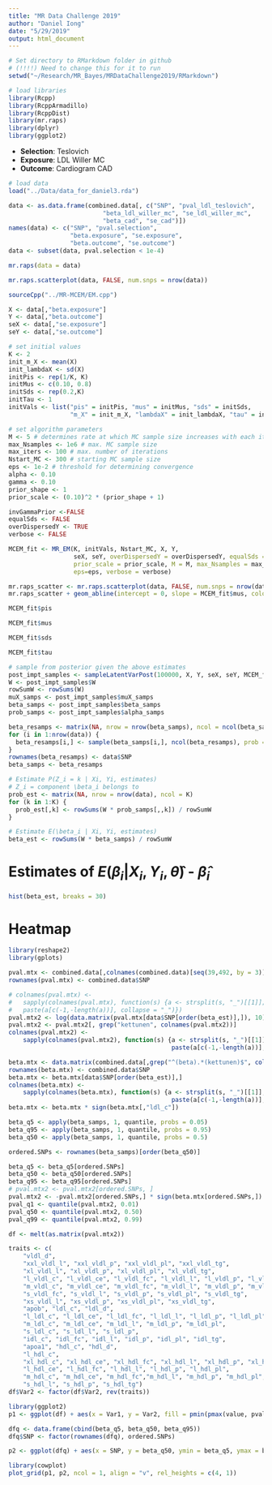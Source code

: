 ```yaml
---
title: "MR Data Challenge 2019"
author: "Daniel Iong"
date: "5/29/2019"
output: html_document
---
```


```r
# Set directory to RMarkdown folder in github
# (!!!!) Need to change this for it to run 
setwd("~/Research/MR_Bayes/MRDataChallenge2019/RMarkdown")
```

```r
# load libraries
library(Rcpp)
library(RcppArmadillo)
library(RcppDist)
library(mr.raps)
library(dplyr)
library(ggplot2)
```

* **Selection**: Teslovich
* **Exposure**: LDL Willer MC
* **Outcome**: Cardiogram CAD 

```r
# load data 
load("../Data/data_for_daniel3.rda")

data <- as.data.frame(combined.data[, c("SNP", "pval_ldl_teslovich",
                          "beta_ldl_willer_mc", "se_ldl_willer_mc",
                          "beta_cad", "se_cad")])
names(data) <- c("SNP", "pval.selection",
                 "beta.exposure", "se.exposure",
                 "beta.outcome", "se.outcome")
data <- subset(data, pval.selection < 1e-4)
```

```r
mr.raps(data = data)
```

```r
mr.raps.scatterplot(data, FALSE, num.snps = nrow(data))
```

```r
sourceCpp("../MR-MCEM/EM.cpp")

X <- data[,"beta.exposure"]
Y <- data[,"beta.outcome"]
seX <- data[,"se.exposure"]
seY <- data[,"se.outcome"]
```


```r
# set initial values
K <- 2
init_m_X <- mean(X)
init_lambdaX <- sd(X)
initPis <- rep(1/K, K)
initMus <- c(0.10, 0.8)
initSds <- rep(0.2,K)
initTau <- 1
initVals <- list("pis" = initPis, "mus" = initMus, "sds" = initSds,
                 "m_X" = init_m_X, "lambdaX" = init_lambdaX, "tau" = initTau)

# set algorithm parameters
M <- 5 # determines rate at which MC sample size increases with each iteration
max_Nsamples <- 1e6 # max. MC sample size
max_iters <- 100 # max. number of iterations
Nstart_MC <- 300 # starting MC sample size
eps <- 1e-2 # threshold for determining convergence
alpha <- 0.10
gamma <- 0.10
prior_shape <- 1
prior_scale <- (0.10)^2 * (prior_shape + 1)

invGammaPrior <-FALSE
equalSds <- FALSE
overDispersedY <- TRUE
verbose <- FALSE

MCEM_fit <- MR_EM(K, initVals, Nstart_MC, X, Y,
                  seX, seY, overDispersedY = overDispersedY, equalSds = equalSds, invGammaPrior = invGammaPrior, prior_shape = prior_shape,
                  prior_scale = prior_scale, M = M, max_Nsamples = max_Nsamples, max_iters = max_iters,
                  eps=eps, verbose = verbose)
```

```r
mr.raps_scatter <- mr.raps.scatterplot(data, FALSE, num.snps = nrow(data))
mr.raps_scatter + geom_abline(intercept = 0, slope = MCEM_fit$mus, color = "blue")
```

```r
MCEM_fit$pis
```

```r
MCEM_fit$mus
```

```r
MCEM_fit$sds
```

```r
MCEM_fit$tau
```

```r
# sample from posterior given the above estimates 
post_impt_samples <- sampleLatentVarPost(100000, X, Y, seX, seY, MCEM_fit)
W <- post_impt_samples$W
rowSumW <- rowSums(W)
muX_samps <- post_impt_samples$muX_samps
beta_samps <- post_impt_samples$beta_samps
prob_samps <- post_impt_samples$alpha_samps
```

```r
beta_resamps <- matrix(NA, nrow = nrow(beta_samps), ncol = ncol(beta_samps))
for (i in 1:nrow(data)) {
  beta_resamps[i,] <- sample(beta_samps[i,], ncol(beta_resamps), prob = (W[i,]/rowSumW[i]), replace=TRUE)
}
rownames(beta_resamps) <- data$SNP
beta_samps <- beta_resamps
```

```r
# Estimate P(Z_i = k | Xi, Yi, estimates)
# Z_i = component \beta_i belongs to
prob_est <- matrix(NA, nrow = nrow(data), ncol = K)
for (k in 1:K) {
  prob_est[,k] <- rowSums(W * prob_samps[,,k]) / rowSumW
}

# Estimate E(\beta_i | Xi, Yi, estimates)
beta_est <- rowSums(W * beta_samps) / rowSumW
```


# Estimates of $E(\beta_i | X_i, Y_i, \hat{\theta})$ - $\hat{\beta}_i$

```r
hist(beta_est, breaks = 30)
```

# Heatmap 

```r
library(reshape2)
library(gplots)

pval.mtx <- combined.data[,colnames(combined.data)[seq(39,492, by = 3)]]
rownames(pval.mtx) <- combined.data$SNP

# colnames(pval.mtx) <-
#   sapply(colnames(pval.mtx), function(s) {a <- strsplit(s, "_")[[1]];
#   paste(a[c(-1,-length(a))], collapse = "_")})
pval.mtx2 <- log(data.matrix(pval.mtx[data$SNP[order(beta_est)],]), 10)
pval.mtx2 <- pval.mtx2[, grep("kettunen", colnames(pval.mtx2))]
colnames(pval.mtx2) <-
    sapply(colnames(pval.mtx2), function(s) {a <- strsplit(s, "_")[[1]];
                                             paste(a[c(-1,-length(a))], collapse = "_")})

beta.mtx <- data.matrix(combined.data[,grep("^(beta).*(kettunen)$", colnames(combined.data))])
rownames(beta.mtx) <- combined.data$SNP
beta.mtx <- beta.mtx[data$SNP[order(beta_est)],]
colnames(beta.mtx) <-
    sapply(colnames(beta.mtx), function(s) {a <- strsplit(s, "_")[[1]];
                                             paste(a[c(-1,-length(a))], collapse = "_")})
beta.mtx <- beta.mtx * sign(beta.mtx[,"ldl_c"])

beta_q5 <- apply(beta_samps, 1, quantile, probs = 0.05)
beta_q95 <- apply(beta_samps, 1, quantile, probs = 0.95)
beta_q50 <- apply(beta_samps, 1, quantile, probs = 0.5)

ordered.SNPs <- rownames(beta_samps)[order(beta_q50)]

beta_q5 <- beta_q5[ordered.SNPs]
beta_q50 <- beta_q50[ordered.SNPs]
beta_q95 <- beta_q95[ordered.SNPs]
# pval.mtx2 <- pval.mtx2[ordered.SNPs, ]
pval.mtx2 <- -pval.mtx2[ordered.SNPs,] * sign(beta.mtx[ordered.SNPs,])
pval_q1 <- quantile(pval.mtx2, 0.01)
pval_q50 <- quantile(pval.mtx2, 0.50)
pval_q99 <- quantile(pval.mtx2, 0.99)

df <- melt(as.matrix(pval.mtx2))

traits <- c(
    "vldl_d",
    "xxl_vldl_l", "xxl_vldl_p", "xxl_vldl_pl", "xxl_vldl_tg",
    "xl_vldl_l", "xl_vldl_p", "xl_vldl_pl", "xl_vldl_tg",
    "l_vldl_c", "l_vldl_ce", "l_vldl_fc", "l_vldl_l", "l_vldl_p", "l_vldl_pl", "l_vldl_tg",
    "m_vldl_c", "m_vldl_ce", "m_vldl_fc", "m_vldl_l", "m_vldl_p", "m_vldl_pl", "m_vldl_tg",
    "s_vldl_fc", "s_vldl_l", "s_vldl_p", "s_vldl_pl", "s_vldl_tg",
    "xs_vldl_l", "xs_vldl_p", "xs_vldl_pl", "xs_vldl_tg",
    "apob", "ldl_c", "ldl_d",
    "l_ldl_c", "l_ldl_ce", "l_ldl_fc", "l_ldl_l", "l_ldl_p", "l_ldl_pl",
    "m_ldl_c", "m_ldl_ce", "m_ldl_l", "m_ldl_p", "m_ldl_pl",
    "s_ldl_c", "s_ldl_l", "s_ldl_p",
    "idl_c", "idl_fc", "idl_l", "idl_p", "idl_pl", "idl_tg",
    "apoa1", "hdl_c", "hdl_d",
    "l_hdl_c",
    "xl_hdl_c", "xl_hdl_ce", "xl_hdl_fc", "xl_hdl_l", "xl_hdl_p", "xl_hdl_pl", "xl_hdl_tg",
    "l_hdl_ce", "l_hdl_fc", "l_hdl_l", "l_hdl_p", "l_hdl_pl",
    "m_hdl_c", "m_hdl_ce", "m_hdl_fc","m_hdl_l", "m_hdl_p", "m_hdl_pl",
    "s_hdl_l", "s_hdl_p", "s_hdl_tg")
df$Var2 <- factor(df$Var2, rev(traits))

library(ggplot2)
p1 <- ggplot(df) + aes(x = Var1, y = Var2, fill = pmin(pmax(value, pval_q1), pval_q99)) + geom_tile() + scale_fill_gradient2(low="red", high="blue", midpoint = pval_q50) + theme_minimal() + theme(axis.text.x = element_text(angle = 90), legend.title = element_blank(), legend.position = "top") + xlab("") + ylab("")

dfq <- data.frame(cbind(beta_q5, beta_q50, beta_q95))
dfq$SNP <- factor(rownames(dfq), ordered.SNPs)

p2 <- ggplot(dfq) + aes(x = SNP, y = beta_q50, ymin = beta_q5, ymax = beta_q95) + geom_point() + geom_errorbar() + xlab("") + ylab("") + theme_minimal() + theme(axis.text.x = element_blank())

library(cowplot)
plot_grid(p1, p2, ncol = 1, align = "v", rel_heights = c(4, 1))
```











